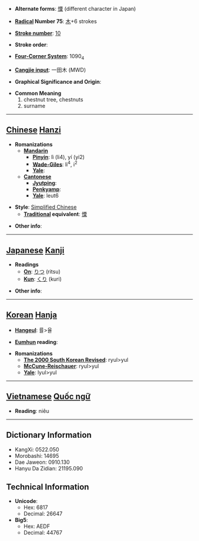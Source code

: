 * '''Alternate forms''': [[慄]] (different character in Japan)

* '''[[Wiktionary:Chinese radical index| Radical]] Number 75''': [[Wiktionary:Chinese radical index 木|木]]+6 strokes

* '''[[Wiktionary:Chinese total strokes index|Stroke number]]''': [[Wiktionary:Chinese total strokes index 10|10]]

* '''Stroke order''': 

* '''[[Wiktionary:Chinese four corner index|Four-Corner System]]''': 1090<sub>4</sub>

* '''[[Wiktionary:Chinese Cangjie index|Cangjie input]]''': 一田木 (MWD)

* '''Graphical Significance and Origin''': 

* '''Common Meaning'''
*#chestnut tree, chestnuts
*# surname


----

== [[Chinese]] [[Hanzi]] ==

* '''Romanizations'''
** '''[[Mandarin]]'''
*** '''[[Pinyin]]''': lì (li4), yí (yi2)
*** '''[[Wade-Giles]]''': li<sup>4</sup>, i<sup>2</sup>
*** '''[[Yale]]''': 
** '''[[Cantonese]]'''
*** '''[[Jyutping]]''':
*** '''[[Penkyamp]]''': 
*** '''[[Yale]]''': leut6

* '''Style''': [[Simplified Chinese]] 
** '''[[Traditional Chinese|Traditional]] equivalent''': [[慄]]

* '''Other info''': 

----

== [[Japanese]] [[Kanji]] ==

* '''Readings'''
** '''[[On]]''': [[りつ]] (ritsu)
** '''[[Kun]]''': [[くり]] (kuri)

* '''Other info''':  

----

== [[Korean]] [[Hanja]] ==

* '''[[Hangeul]]''': 률>율

* '''[[Eumhun]] reading''': 

* '''Romanizations'''
** '''[[The 2000 South Korean Revised Romanization|The 2000 South Korean Revised]]''': ryul>yul
** '''[[McCune-Reischauer]]''': ryul>yul
** '''[[Yale]]''': lyul>yul


----

== [[Vietnamese]] [[Quốc ngữ]] ==

* '''Reading''': niêu

----

== Dictionary Information ==

* KangXi: 0522.050
* Morobashi: 14695
* Dae Jaweon: 0910.130
* Hanyu Da Zidian: 21195.090

== Technical Information ==

* '''Unicode''':
** Hex: 6817
** Decimal: 26647
* '''Big5''':
** Hex: AEDF
** Decimal: 44767